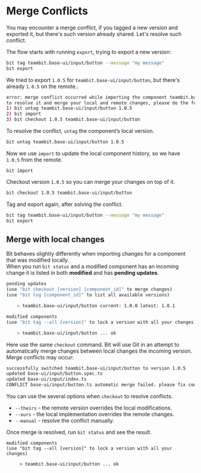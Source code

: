 # Merge Conflicts

You may encounter a merge conflict, if you tagged a new version and exported it, but there's such version already shared. Let's resolve such conflict.  

The flow starts with running `export`, trying to export a new version:

```bash
bit tag teambit.base-ui/input/button --message "my message"
bit export
```

We tried to export `1.0.5` for `teambit.base-ui/input/button`, but there's already `1.0.5` on the remote..

```bash
error: merge conflict occurred while importing the component teambit.base-ui/input/button. conflict version(s): 1.0.5
to resolve it and merge your local and remote changes, please do the following:
1) bit untag teambit.base-ui/input/button 1.0.5
2) bit import
3) bit checkout 1.0.5 teambit.base-ui/input/button
```

To resolve the conflict, `untag` the component’s local version.

```bash
bit untag teambit.base-ui/input/button 1.0.5
```

Now we use `import` to update the local component history, so we have `1.0.5` from the remote.

```bas
bit import
```

Checkout version `1.0.5` so you can merge your changes on top of it.

```bash
bit checkout 1.0.5 teambit.base-ui/input/button
```

Tag and export again, after solving the conflict.

```bash
bit tag teambit.base-ui/input/button --message "my message" 
bit export
```

## Merge with local changes

Bit behaves slightly differently when importing changes for a component that was modified locally.  
When you run `bit status` and a modified component has an incoming change it is listed in both **modified** and has **pending updates**.

```bash
pending updates
(use "bit checkout [version] [component_id]" to merge changes)
(use "bit log [component_id]" to list all available versions)

    > teambit.base-ui/input/button current: 1.0.0 latest: 1.0.1

modified components
(use "bit tag --all [version]" to lock a version with all your changes)

    > teambit.base-ui/input/button ... ok
```

Here use the same `checkout` command. Bit will use Git in an attempt to automatically merge changes between local changes the incoming version.  
Merge conflicts may occur:

```bash
successfully switched teambit.base-ui/input/button to version 1.0.5
updated base-ui/input/button.spec.ts
updated base-ui/input/index.ts
CONFLICT base-ui/input/button.ts automatic merge failed. please fix conflicts manually and then tag the results.
```

You can use the several options when `checkout` to resolve conflicts.

- `--theirs` - the remote version overrides the local modifications.
- `--ours` - the local implementation overrides the remote changes.
- `--manual` - resolve the conflict manually.

Once merge is resolved, run `bit status` and see the result.

```status
modified components
(use "bit tag --all [version]" to lock a version with all your changes)

     > teambit.base-ui/input/button ... ok
```
